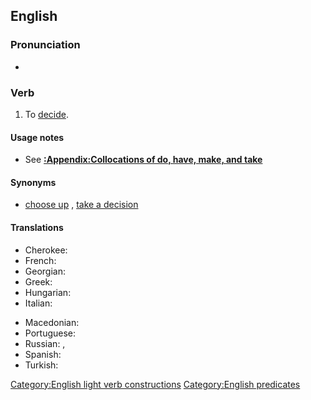 ==English==

===Pronunciation===
* {{audio|en|En-au-make a decision.ogg|Audio (AU)}}

===Verb===
{{en-verb|make<,,made> a decision}}

# {{lb|en|intransitive}} To [[decide]].
#: {{ux|en|You need to '''make a decision''' whether or not to go.}}

====Usage notes====
* See '''[[:Appendix:Collocations of do, have, make, and take]]'''

====Synonyms====
* {{sense|decide}} [[choose up]] {{q|informal}}, [[take a decision]] {{q|much less common, especially in US}}

====Translations====
{{trans-top|to decide}}
* Cherokee: {{t|chr|ᏕᎫᎪᏗᎭ}}
* French: {{t|fr|[[prendre]] [[une]] [[décision]]}}
* Georgian: {{t|ka|გადაწყვეტილების მიღება}}
* Greek: {{t|el|[[παίρνω]] [[απόφαση]]}}
* Hungarian: {{t|hu|döntést hozni}}
* Italian: {{t|it|prendere una decisione}}
{{trans-mid}}
* Macedonian: {{t|mk|носам одлука}}
* Portuguese: {{t+|pt|tomar uma decisão}}
* Russian: {{t|ru|[[приня́ть]] [[реше́ние]]}}, {{t+|ru|реши́ть}}
* Spanish: {{t|es|tomar una decisión}}
* Turkish: {{t+|tr|karar vermek}}
{{trans-bottom}}

[[Category:English light verb constructions]]
[[Category:English predicates]]